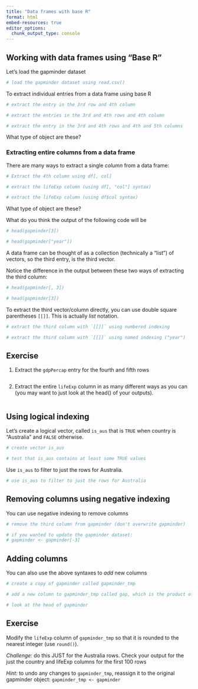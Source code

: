 ```yaml
---
title: "Data frames with base R"
format: html
embed-resources: true
editor_options: 
  chunk_output_type: console
---
```




## Working with data frames using "Base R"




Let's load the gapminder dataset

```r
# load the gapminder dataset using read.csv()

```


To extract individual entries from a data frame using base R

```r
# extract the entry in the 3rd row and 4th column

# extract the entries in the 3rd and 4th rows and 4th column

# extract the entry in the 3rd and 4th rows and 4th and 5th columns

```

What type of object are these?









### Extracting entire columns from a data frame

There are many ways to extract a single *column* from a data frame:

```r
# Extract the 4th column using df[, col]

# extract the lifeExp column (using df[, "col"] syntax)

# extract the lifeExp column (using df$col syntax)

```

What type of object are these?




What do you think the output of the following code will be

```r
# head(gapminder[3])

# head(gapminder["year"])

```





A data frame can be thought of as a collection (technically a "list") of vectors, so the third entry, is the third vector.

Notice the difference in the output between these two ways of extracting the third column:

```r
# head(gapminder[, 3])

# head(gapminder[3])
```



To extract the third vector/column directly, you can use double square parentheses `[[]]`. This is actually *list* notation.

```r
# extract the third column with `[[]]` using numbered indexing 

# extract the third column with `[[]]` using named indexing ("year")

```








## Exercise


1. Extract the `gdpPercap` entry for the fourth and fifth rows

```r

```


2. Extract the entire `lifeExp` column in as many different ways as you can (you may want to just look at the head() of your outputs).


```r

```








## Using logical indexing

Let's create a logical vector, called `is_aus` that is `TRUE` when country is "Australia" and `FALSE` otherwise.


```r
# create vector is_aus

# test that is_aus contains at least some TRUE values

```

Use `is_aus` to filter to just the rows for Australia.

```r
# use is_aus to filter to just the rows for Australia

```








## Removing columns using negative indexing

You can use negative indexing to remove columns

```r
# remove the third column from gapminder (don't overwrite gapminder)
```

```r
# if you wanted to update the gapminder dataset:
# gapminder <- gapminder[-3]
```






## Adding columns

You can also use the above syntaxes to *add* new columns

```r
# create a copy of gapminder called gapminder_tmp

# add a new column to gapminder_tmp called gap, which is the product of pop and gdpPercap

# look at the head of gapminder

```








## Exercise

Modify the `lifeExp` column of `gapminder_tmp` so that it is rounded to the nearest integer (use `round()`). 

*Challenge:* do this JUST for the Australia rows. Check your output for the just the country and lifeExp columns for the first 100 rows

*Hint:* to undo any changes to `gapminder_tmp`, reassign it to the original gapminder object: `gapminder_tmp <- gapminder`

```r

```


